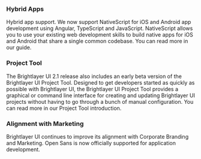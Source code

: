 ### Hybrid Apps

Hybrid app support. We now support NativeScript for iOS and Android app development using Angular, TypeScript and JavaScript. NativeScript allows you to use your existing web development skills to build native apps for iOS and Android that share a single common codebase. You can read more in our guide.

### Project Tool

The Brightlayer UI 2.1 release also includes an early beta version of the Brightlayer UI Project Tool. Designed to get developers started as quickly as possible with Brightlayer UI, the Brightlayer UI Project Tool provides a graphical or command line interface for creating and updating Brightlayer UI projects without having to go through a bunch of manual configuration. You can read more in our Project Tool introduction.

### Alignment with Marketing

Brightlayer UI continues to improve its alignment with Corporate Branding and Marketing. Open Sans is now officially supported for application development.

